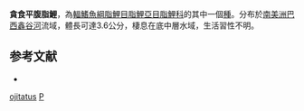 {{Speciesbox 
| taxon = Phenacogaster ojitatus
| status = NE
| status_system = IUCN3.1
| authority = [[Lucena|Lucena]] & [[Malabarba|Malabarba]], 2010
| synonyms = 
}}
'''貪食平腹脂鯉'''，為[[輻鰭魚綱|輻鰭魚綱]][[脂鯉目|脂鯉目]][[脂鯉亞目|脂鯉亞目]][[脂鯉科|脂鯉科]]的其中一個[[種|種]]。分布於[[南美洲|南美洲]][[巴西|巴西]][[鑫谷河|鑫谷河]]流域，體長可達3.6公分，棲息在底中層水域，生活習性不明。

==参考文献==
{{refbegin}}
*{{FishBase_species|genus=Phenacogaster|species=ojitatus|year=2014|month=1}}
{{refend}}

{{Taxonbar|from=Q5523897}}

[[Category:平腹脂鯉屬|ojitatus]]
[[Category:2010年描述的鱼类|P]]

{{魚類小作品}}